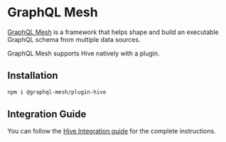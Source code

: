 
# GraphQL Mesh

[GraphQL Mesh](https://the-guild.dev/graphql/mesh) is a framework that helps shape and build an
executable GraphQL schema from multiple data sources.

GraphQL Mesh supports Hive natively with a plugin.

## Installation

```sh npm2yarn
npm i @graphql-mesh/plugin-hive
```

## Integration Guide

You can follow the [Hive Integration guide](https://the-guild.dev/graphql/mesh/docs/guides/hive) for
the complete instructions.

